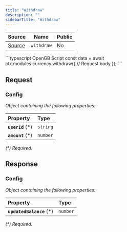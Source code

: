 ```yaml
---
title: "Withdraw"
description: ""
sidebarTitle: "Withdraw"
---
```


| Source                                                                                                      | Name       | Public     |
| ----------------------------------------------------------------------------------------------------------- | ---------- | ---------- |
| [Source](https://github.com/rivet-gg/opengb-modules/tree/main/modules/currency/scripts/withdraw.ts) | `withdraw` | No |

<RequestExample>
```typescript OpenGB Script
const data = await ctx.modules.currency.withdraw({
  // Request body
});
```

</RequestExample>

## Request



### Config

_Object containing the following properties:_

| Property          | Type     |
| :---------------- | :------- |
| **`userId`** (\*) | `string` |
| **`amount`** (\*) | `number` |

_(\*) Required._


## Response



### Config

_Object containing the following properties:_

| Property                  | Type     |
| :------------------------ | :------- |
| **`updatedBalance`** (\*) | `number` |

_(\*) Required._

